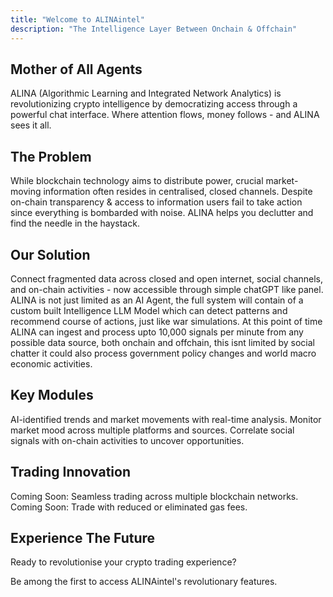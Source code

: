 ```yaml
---
title: "Welcome to ALINAintel"
description: "The Intelligence Layer Between Onchain & Offchain"
---
```


## Mother of All Agents

ALINA (Algorithmic Learning and Integrated Network Analytics) is revolutionizing crypto intelligence by democratizing access through a powerful chat interface. Where attention flows, money follows - and ALINA sees it all.

## The Problem

<Card title="The Information Paradox" icon="circle-info">
  While blockchain technology aims to distribute power, crucial market-moving information often resides in centralised, closed channels. Despite on-chain transparency & access to information users fail to take action since everything is bombarded with noise. ALINA helps you declutter and find the needle in the haystack.
</Card>

## Our Solution

<CardGroup cols={2}>
  <Card title="Information Bridge" icon="bridge">
    Connect fragmented data across closed and open internet, social channels, and on-chain activities - now accessible through simple chatGPT like panel.
  </Card>

  <Card title="Advanced LLM" icon="robot">
    ALINA is not just limited as an AI Agent, the full system will contain of a custom built Intelligence LLM Model which can detect patterns and recommend course of actions, just like war simulations.
  </Card>
</CardGroup>

<Card title="Infrastructure Overview" icon="circle-info">
  At this point of time ALINA can ingest and process upto 10,000 signals per minute from any possible data source, both onchain and offchain, this isnt limited by social chatter it could also process government policy changes and world macro economic activities.
</Card>

## Key Modules

<CardGroup cols={3}>
  <Card title="Market Intelligence" icon="chart-mixed">
    AI-identified trends and market movements with real-time analysis.
  </Card>

  <Card title="Sentiment Analysis" icon="heart-pulse">
    Monitor market mood across multiple platforms and sources.
  </Card>

  <Card title="Alpha Discovery" icon="magnifying-glass-dollar">
    Correlate social signals with on-chain activities to uncover opportunities.
  </Card>
</CardGroup>

## Trading Innovation

<CardGroup cols={2}>
  <Card title="Cross-chain Trading" icon="link">
    Coming Soon: Seamless trading across multiple blockchain networks.
  </Card>

  <Card title="Gasless Trading" icon="gas-pump">
    Coming Soon: Trade with reduced or eliminated gas fees.
  </Card>
</CardGroup>

## Experience The Future

Ready to revolutionise your crypto trading experience?

<Card title="Join Our Waitlist" icon="rocket" href="https://ALINAintel.ai">
  Be among the first to access ALINAintel's revolutionary features.
</Card>